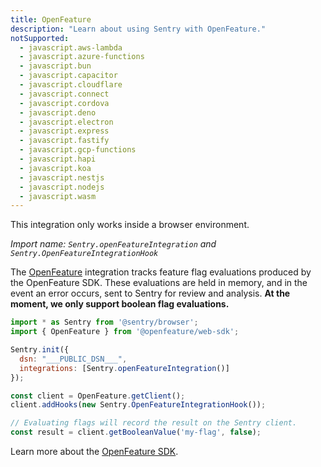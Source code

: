 ```yaml
---
title: OpenFeature
description: "Learn about using Sentry with OpenFeature."
notSupported:
  - javascript.aws-lambda
  - javascript.azure-functions
  - javascript.bun
  - javascript.capacitor
  - javascript.cloudflare
  - javascript.connect
  - javascript.cordova
  - javascript.deno
  - javascript.electron
  - javascript.express
  - javascript.fastify
  - javascript.gcp-functions
  - javascript.hapi
  - javascript.koa
  - javascript.nestjs
  - javascript.nodejs
  - javascript.wasm
---
```


<PlatformContent includePath="feature-flags/prerelease-alert" />

<Alert level="info">

This integration only works inside a browser environment.

</Alert>

_Import name: `Sentry.openFeatureIntegration` and `Sentry.OpenFeatureIntegrationHook`_

The [OpenFeature](https://openfeature.dev/) integration tracks feature flag evaluations produced by the OpenFeature SDK. These evaluations are held in memory, and in the event an error occurs, sent to Sentry for review and analysis. **At the moment, we only support boolean flag evaluations.**

```JavaScript
import * as Sentry from '@sentry/browser';
import { OpenFeature } from '@openfeature/web-sdk';

Sentry.init({
  dsn: "___PUBLIC_DSN___",
  integrations: [Sentry.openFeatureIntegration()]
});

const client = OpenFeature.getClient();
client.addHooks(new Sentry.OpenFeatureIntegrationHook());

// Evaluating flags will record the result on the Sentry client.
const result = client.getBooleanValue('my-flag', false);
```

Learn more about the [OpenFeature SDK](https://github.com/open-feature/js-sdk/tree/main).

<PlatformContent includePath="feature-flags/next-steps" />
